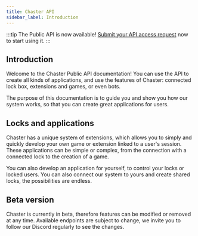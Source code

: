 ```yaml
---
title: Chaster API
sidebar_label: Introduction
---
```

:::tip
The Public API is now available! [Submit your API access request](https://forms.gle/U1tdM8U3w8Wdeqrz5) now to start using it.
:::

## Introduction

Welcome to the Chaster Public API documentation! You can use the API to create all kinds of applications, and use the features of Chaster: connected lock box, extensions and games, or even bots.

The purpose of this documentation is to guide you and show you how our system works, so that you can create great applications for users.

## Locks and applications

Chaster has a unique system of extensions, which allows you to simply and quickly develop your own game or extension linked to a user's session. These applications can be simple or complex, from the connection with a connected lock to the creation of a game.

You can also develop an application for yourself, to control your locks or locked users. You can also connect our system to yours and create shared locks, the possibilities are endless.

## Beta version

Chaster is currently in beta, therefore features can be modified or removed at any time. Available endpoints are subject to change, we invite you to follow our Discord regularly to see the changes.


